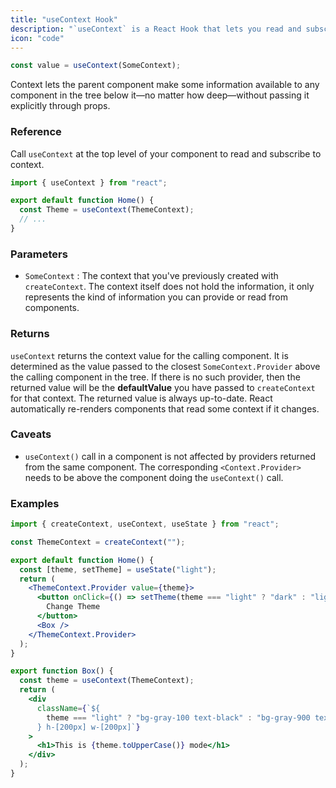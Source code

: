 ```yaml
---
title: "useContext Hook"
description: "`useContext` is a React Hook that lets you read and subscribe to context from your component."
icon: "code"
---
```


```jsx
const value = useContext(SomeContext);
```

<Tip>
  Context lets the parent component make some information available to any
  component in the tree below it—no matter how deep—without passing it
  explicitly through props.
</Tip>

### Reference

Call `useContext` at the top level of your component to read and subscribe to context.

```jsx
import { useContext } from "react";

export default function Home() {
  const Theme = useContext(ThemeContext);
  // ...
}
```

### Parameters

- `SomeContext` : The context that you've previously created with `createContext`. The context itself does not hold the information, it only represents the kind of information you can provide or read from components.

### Returns

`useContext` returns the context value for the calling component. It is determined as the value passed to the closest `SomeContext.Provider` above the calling component in the tree. If there is no such provider, then the returned value will be the **defaultValue** you have passed to `createContext` for that context. The returned value is always up-to-date. React automatically re-renders components that read some context if it changes.

### Caveats

- `useContext()` call in a component is not affected by providers returned from the same component. The corresponding `<Context.Provider>` needs to be above the component doing the `useContext()` call.

### Examples

```jsx
import { createContext, useContext, useState } from "react";

const ThemeContext = createContext("");

export default function Home() {
  const [theme, setTheme] = useState("light");
  return (
    <ThemeContext.Provider value={theme}>
      <button onClick={() => setTheme(theme === "light" ? "dark" : "light")}>
        Change Theme
      </button>
      <Box />
    </ThemeContext.Provider>
  );
}

export function Box() {
  const theme = useContext(ThemeContext);
  return (
    <div
      className={`${
        theme === "light" ? "bg-gray-100 text-black" : "bg-gray-900 text-white"
      } h-[200px] w-[200px]`}
    >
      <h1>This is {theme.toUpperCase()} mode</h1>
    </div>
  );
}
```
